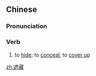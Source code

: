 ==Chinese==
{{zh-forms}}

===Pronunciation===
{{zh-pron
|m=zhēcáng
|c=ze1 cong4
|mn=qz,xm,zz:chia-chông
|cat=v
}}

===Verb===
{{zh-verb}}

# to [[hide]]; to [[conceal]]; to [[cover up]]

[[zh:遮藏]]